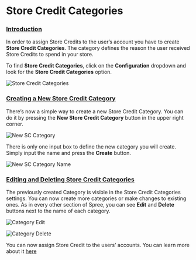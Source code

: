# Store Credit Categories

### [Introduction](store-credit-categories#introduction) <a id="introduction"></a>

In order to assign Store Credits to the user’s account you have to create **Store Credit Categories**. The category defines the reason the user received Store Credits to spend in your store.

To find **Store Credit Categories**, click on the **Configuration** dropdown and look for the **Store Credit Categories** option.

![Store Credit Categories](/images/image%20%2851%29.png)

### [Creating a New Store Credit Category](store-credit-categories#creating-a-new-store-credit-category) <a id="creating-a-new-store-credit-category"></a>

There’s now a simple way to create a new Store Credit Category. You can do it by pressing the **New Store Credit Category** button in the upper right corner.

![New SC Category](/images/image%20%2850%29.png)

There is only one input box to define the new category you will create. Simply input the name and press the **Create** button.

![New SC Category Name](/images/image%20%2849%29.png)

### [Editing and Deleting Store Credit Categories](store-credit-categories#editing-and-deleting-store-credit-categories) <a id="editing-and-deleting-store-credit-categories"></a>

The previously created Category is visible in the Store Credit Categories settings. You can now create more categories or make changes to existing ones. As in every other section of Spree, you can see **Edit** and **Delete** buttons next to the name of each category.

![Category Edit](/images/image%20%2848%29.png)

![Category Delete](/images/image%20%2853%29.png)

You can now assign Store Credit to the users’ accounts. You can learn more about it [here](../users/editing-users)

